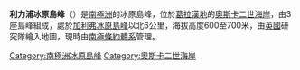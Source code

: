 {{coord|66|8|S|62|40|W|source:GNIS|display=title}}

'''利力浦冰原島峰'''（{{lang-en|Lilliput Nunataks}}）是[[南極洲|南極洲]]的冰原島峰，位於[[葛拉漢地|葛拉漢地]]的[[奧斯卡二世海岸|奧斯卡二世海岸]]，由3座島峰組成，處於[[加利弗冰原島峰|加利弗冰原島峰]]以北6公里，海拔高度600至700米，由[[英國|英國]]研究隊繪入地圖，現時由[[南極條約體系|南極條約體系]]管理。

{{DEFAULTSORT:Lilliput Nunataks}}
[[Category:南極洲冰原島峰|Category:南極洲冰原島峰]]
[[Category:奧斯卡二世海岸|Category:奧斯卡二世海岸]]


{{OscarIICoast-geo-stub}}